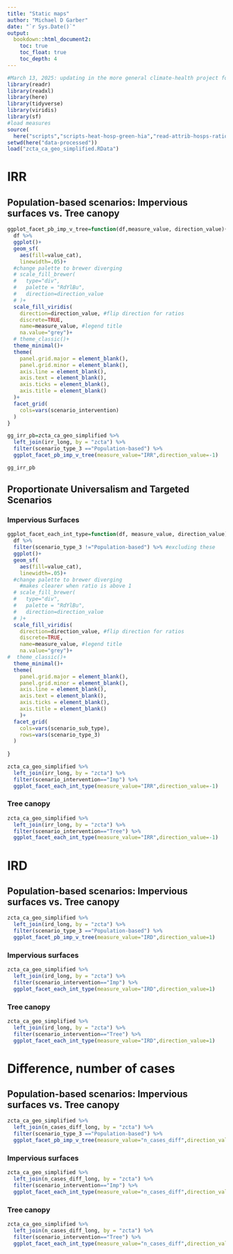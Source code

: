 ```yaml
---
title: "Static maps"
author: "Michael D Garber"
date: "`r Sys.Date()`"
output:
  bookdown::html_document2:
    toc: true
    toc_float: true
    toc_depth: 4
---
```



```r
#March 13, 2025: updating in the more general climate-health project folder
library(readr)
library(readxl)
library(here)
library(tidyverse)
library(viridis)
library(sf)
#load measures
source(
  here("scripts","scripts-heat-hosp-green-hia","read-attrib-hosps-ratios-diffs.R"))
setwd(here("data-processed"))
load("zcta_ca_geo_simplified.RData")
```



# IRR

## Population-based scenarios: Impervious surfaces vs. Tree canopy
```r
ggplot_facet_pb_imp_v_tree=function(df,measure_value, direction_value){
  df %>% 
  ggplot()+
  geom_sf(
    aes(fill=value_cat),
    linewidth=.05)+
  #change palette to brewer diverging
  # scale_fill_brewer(
  #   type="div",
  #   palette = "RdYlBu",
  #   direction=direction_value
  # )+
  scale_fill_viridis(
    direction=direction_value, #flip direction for ratios
    discrete=TRUE,
    name=measure_value, #legend title
    na.value="grey")+
  # theme_classic()+
  theme_minimal()+
  theme(
    panel.grid.major = element_blank(),
    panel.grid.minor = element_blank(),
    axis.line = element_blank(),
    axis.text = element_blank(),
    axis.ticks = element_blank(),
    axis.title = element_blank()
  )+
  facet_grid(
    cols=vars(scenario_intervention)
  )
}

gg_irr_pb=zcta_ca_geo_simplified %>% 
  left_join(irr_long, by = "zcta") %>% 
  filter(scenario_type_3 =="Population-based") %>% 
  ggplot_facet_pb_imp_v_tree(measure_value="IRR",direction_value=-1)

gg_irr_pb
```


## Proportionate Universalism and Targeted Scenarios
### Impervious Surfaces

```r
ggplot_facet_each_int_type=function(df, measure_value, direction_value){
  df %>% 
  filter(scenario_type_3 !="Population-based") %>% #excluding these
  ggplot()+
  geom_sf(
    aes(fill=value_cat),
    linewidth=.05)+
  #change palette to brewer diverging
    #makes clearer when ratio is above 1
  # scale_fill_brewer(
  #   type="div",
  #   palette = "RdYlBu",
  #   direction=direction_value
  # )+
  scale_fill_viridis(
    direction=direction_value, #flip direction for ratios
    discrete=TRUE,
    name=measure_value, #legend title
    na.value="grey")+
#  theme_classic()+
  theme_minimal()+
  theme(
    panel.grid.major = element_blank(),
    panel.grid.minor = element_blank(),
    axis.line = element_blank(),
    axis.text = element_blank(),
    axis.ticks = element_blank(),
    axis.title = element_blank()
    )+
  facet_grid(
    cols=vars(scenario_sub_type),
    rows=vars(scenario_type_3)
  )
  
}

zcta_ca_geo_simplified %>% 
  left_join(irr_long, by = "zcta") %>% 
  filter(scenario_intervention=="Imp") %>% 
  ggplot_facet_each_int_type(measure_value="IRR",direction_value=-1)


```

### Tree canopy

```r
zcta_ca_geo_simplified %>% 
  left_join(irr_long, by = "zcta") %>% 
  filter(scenario_intervention=="Tree") %>% 
  ggplot_facet_each_int_type(measure_value="IRR",direction_value=-1)
```

# IRD

## Population-based scenarios: Impervious surfaces vs. Tree canopy

```r
zcta_ca_geo_simplified %>% 
  left_join(ird_long, by = "zcta") %>% 
  filter(scenario_type_3 =="Population-based") %>% 
  ggplot_facet_pb_imp_v_tree(measure_value="IRD",direction_value=1)
```

### Impervious surfaces

```r
zcta_ca_geo_simplified %>% 
  left_join(ird_long, by = "zcta") %>% 
  filter(scenario_intervention=="Imp") %>% 
  ggplot_facet_each_int_type(measure_value="IRD",direction_value=1)
```

### Tree canopy
```r
zcta_ca_geo_simplified %>% 
  left_join(ird_long, by = "zcta") %>% 
  filter(scenario_intervention=="Tree") %>% 
  ggplot_facet_each_int_type(measure_value="IRD",direction_value=1)
```


# Difference, number of cases

## Population-based scenarios: Impervious surfaces vs. Tree canopy

```r
zcta_ca_geo_simplified %>% 
  left_join(n_cases_diff_long, by = "zcta") %>% 
  filter(scenario_type_3 =="Population-based") %>% 
  ggplot_facet_pb_imp_v_tree(measure_value="n_cases_diff",direction_value=1)
```

### Impervious surfaces

```r
zcta_ca_geo_simplified %>% 
  left_join(n_cases_diff_long, by = "zcta") %>% 
  filter(scenario_intervention=="Imp") %>% 
  ggplot_facet_each_int_type(measure_value="n_cases_diff",direction_value=1)
```

### Tree canopy
```r
zcta_ca_geo_simplified %>% 
  left_join(n_cases_diff_long, by = "zcta") %>% 
  filter(scenario_intervention=="Tree") %>% 
  ggplot_facet_each_int_type(measure_value="n_cases_diff",direction_value=1)
```

